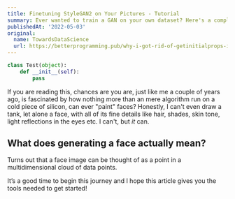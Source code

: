---
title: Finetuning StyleGAN2 on Your Pictures - Tutorial
summary: Ever wanted to train a GAN on your own dataset? Here's a complete guide.
publishedAt: '2022-05-03'
original:
  name: TowardsDataScience
  url: https://betterprogramming.pub/why-i-got-rid-of-getinitialprops-in-my-next-js-project-fc926e98ed61
---

```py:lib/auth-wrapper.py
class Test(object):
	def __init__(self):
		pass
```

If you are reading this, chances are you are, just like me a couple of years ago, is fascinated by how nothing more than an mere algorithm run on a cold piece of silicon, can ever "paint" faces? Honestly, I can't even draw a tank, let alone a face, with all of its fine details like hair, shades, skin tone, light reflections in the eyes etc. I can't, but _it_ can.

## What does generating a face actually mean?

Turns out that a face image can be thought of as a point in a multidimensional cloud of data points.

It’s a good time to begin this journey and I hope this article gives you the tools needed to get started!
